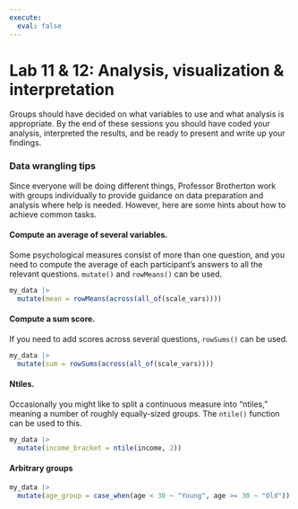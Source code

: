 ```yaml
---
execute: 
  eval: false
---
```


# Lab 11 & 12: Analysis, visualization & interpretation

Groups should have decided on what variables to use and what analysis is appropriate. By the end of these sessions you should have coded your analysis, interpreted the results, and be ready to present and write up your findings.


### Data wrangling tips

Since everyone will be doing different things, Professor Brotherton work with groups individually to provide guidance on data preparation and analysis where help is needed. However, here are some hints about how to achieve common tasks.

#### Compute an average of several variables.

Some psychological measures consist of more than one question, and you need to compute the average of each participant's answers to all the relevant questions. `mutate()` and `rowMeans()` can be used.

```r
my_data |> 
  mutate(mean = rowMeans(across(all_of(scale_vars))))
```


#### Compute a sum score.

If you need to add scores across several questions, `rowSums()` can be used.

```r
my_data |> 
  mutate(sum = rowSums(across(all_of(scale_vars))))
```


#### Ntiles.

Occasionally you might like to split a continuous measure into "ntiles," meaning a number of roughly equally-sized groups. The `ntile()` function can be used to this.

```r
my_data |> 
  mutate(income_bracket = ntile(income, 2))
```


#### Arbitrary groups

```r
my_data |> 
  mutate(age_group = case_when(age < 30 ~ "Young", age >= 30 ~ "Old"))
```

